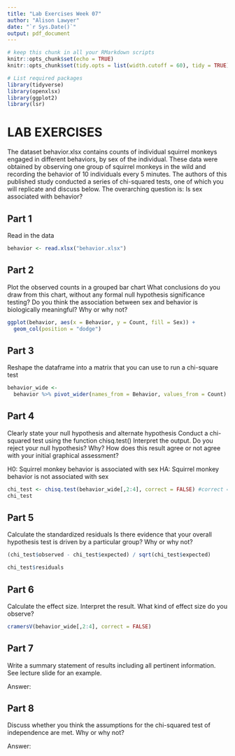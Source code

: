 ```yaml
---
title: "Lab Exercises Week 07"
author: "Alison Lawyer"
date: "`r Sys.Date()`"
output: pdf_document
---
```


```r
# keep this chunk in all your RMarkdown scripts
knitr::opts_chunk$set(echo = TRUE)
knitr::opts_chunk$set(tidy.opts = list(width.cutoff = 60), tidy = TRUE)
```

```r
# List required packages
library(tidyverse)
library(openxlsx)
library(ggplot2)
library(lsr)
```



# LAB EXERCISES

The dataset behavior.xlsx contains counts of individual squirrel monkeys engaged in different behaviors, by sex of the individual. These data were obtained by observing one group of squirrel monkeys in the wild and recording the behavior of 10 individuals every 5 minutes. The authors of this published study conducted a series of chi-squared tests, one of which you will replicate and discuss below. The overarching question is: Is sex associated with behavior? 


## Part 1
Read in the data

```r
behavior <- read.xlsx("behavior.xlsx")


```


## Part 2
Plot the observed counts in a grouped bar chart
What conclusions do you draw from this chart, without any formal null hypothesis significance testing? 
Do you think the association between sex and behavior is biologically meaningful? Why or why not?

```r
ggplot(behavior, aes(x = Behavior, y = Count, fill = Sex)) +
  geom_col(position = "dodge")

```


## Part 3
Reshape the dataframe into a matrix that you can use to run a chi-square test

```r
behavior_wide <- 
  behavior %>% pivot_wider(names_from = Behavior, values_from = Count)


```


## Part 4
Clearly state your null hypothesis and alternate hypothesis
Conduct a chi-squared test using the function chisq.test()
Interpret the output. Do you reject your null hypothesis? Why? 
How does this result agree or not agree with your initial graphical assessment? 

H0: Squirrel monkey behavior is associated with sex
HA: Squirrel monkey behavior is not associated with sex
```r
chi_test <- chisq.test(behavior_wide[,2:4], correct = FALSE) #correct = F bc the table isn't 2x2
chi_test

```


## Part 5
Calculate the standardized residuals
Is there evidence that your overall hypothesis test is driven by a particular group? Why or why not? 

```r
(chi_test$observed - chi_test$expected) / sqrt(chi_test$expected)

chi_test$residuals

```


## Part 6
Calculate the effect size.
Interpret the result. What kind of effect size do you observe? 

```r

cramersV(behavior_wide[,2:4], correct = FALSE)


```



## Part 7
Write a summary statement of results including all pertinent information. 
See lecture slide for an example. 

Answer: 



## Part 8
Discuss whether you think the assumptions for the chi-squared test of independence are met. 
Why or why not? 

Answer: 


